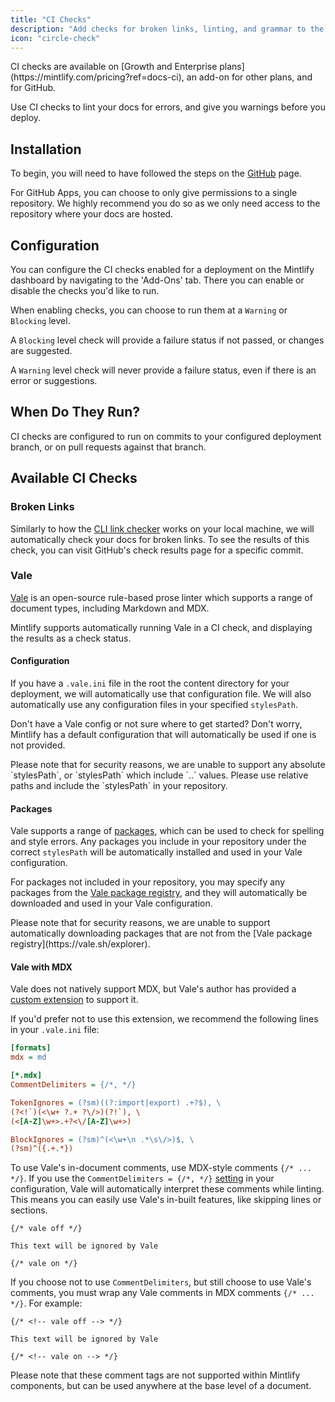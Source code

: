 ```yaml
---
title: "CI Checks"
description: "Add checks for broken links, linting, and grammar to the updating process"
icon: "circle-check"
---
```


<Info>
  CI checks are available on [Growth and Enterprise plans](https://mintlify.com/pricing?ref=docs-ci), an add-on for other plans, and for GitHub.
</Info>

Use CI checks to lint your docs for errors, and give you warnings before you deploy.

## Installation

To begin, you will need to have followed the steps on the [GitHub](/settings/github) page.

For GitHub Apps, you can choose to only give permissions to a single repository.
We highly recommend you do so as we only need access to the repository where
your docs are hosted.

## Configuration

You can configure the CI checks enabled for a deployment on the Mintlify dashboard by navigating to the 'Add-Ons' tab. There you can enable or disable the checks you'd like to run.

When enabling checks, you can choose to run them at a `Warning` or `Blocking` level.

<Note>


A `Blocking` level check will provide a failure status if not passed, or changes are suggested.<br/>

A `Warning` level check will never provide a failure status, even if there is an error or suggestions.

</Note>

## When Do They Run?

CI checks are configured to run on commits to your configured deployment branch, or on pull requests against that branch.

## Available CI Checks

### Broken Links

Similarly to how the [CLI link checker](/settings/broken-links#broken-links) works on your local machine, we will automatically check your docs for broken links.
To see the results of this check, you can visit GitHub's check results page for a specific commit.

### Vale

[Vale](https://vale.sh/) is an open-source rule-based prose linter which supports a range of document types, including Markdown and MDX.

Mintlify supports automatically running Vale in a CI check, and displaying the results as a check status.

#### Configuration
If you have a `.vale.ini` file in the root the content directory for your deployment, we will automatically use that configuration file.
We will also automatically use any configuration files in your specified `stylesPath`.

<Tip>Don't have a Vale config or not sure where to get started? Don't worry, Mintlify has a default configuration that will automatically be used if one is not provided.</Tip>

<Warning>
Please note that for security reasons, we are unable to support any absolute `stylesPath`, or `stylesPath` which include `..` values. Please use relative paths and include the `stylesPath` in your repository.
</Warning>

#### Packages
Vale supports a range of [packages](https://vale.sh/docs/keys/packages), which can be used to check for spelling and style errors.
Any packages you include in your repository under the correct `stylesPath` will be automatically installed and used in your Vale configuration.

For packages not included in your repository, you may specify any packages from the [Vale package registry](https://vale.sh/explorer), and they will automatically be downloaded and used in your Vale configuration.

<Warning>
Please note that for security reasons, we are unable to support automatically downloading packages that are not from the [Vale package registry](https://vale.sh/explorer).
</Warning>

#### Vale with MDX
Vale does not natively support MDX, but Vale's author has provided a [custom extension](https://github.com/errata-ai/MDX) to support it.

If you'd prefer not to use this extension, we recommend the following lines in your `.vale.ini` file:
```ini
[formats]
mdx = md

[*.mdx]
CommentDelimiters = {/*, */}

TokenIgnores = (?sm)((?:import|export) .+?$), \
(?<!`)(<\w+ ?.+ ?\/>)(?!`), \
(<[A-Z]\w+>.+?<\/[A-Z]\w+>)

BlockIgnores = (?sm)^(<\w+\n .*\s\/>)$, \
(?sm)^({.+.*})
```

To use Vale's in-document comments, use MDX-style comments `{/* ... */}`.
If you use the `CommentDelimiters = {/*, */}` [setting](https://vale.sh/docs/keys/commentdelimiters) in your configuration, Vale will automatically interpret these comments while linting.
This means you can easily use Vale's in-built features, like skipping lines or sections.

```mdx
{/* vale off */}

This text will be ignored by Vale

{/* vale on */}
```


If you choose not to use `CommentDelimiters`, but still choose to use Vale's comments, you must wrap any Vale comments in MDX comments `{/* ... */}`. For example:

```mdx
{/* <!-- vale off --> */}

This text will be ignored by Vale

{/* <!-- vale on --> */}
```
Please note that these comment tags are not supported within Mintlify components, but can be used anywhere at the base level of a document.
